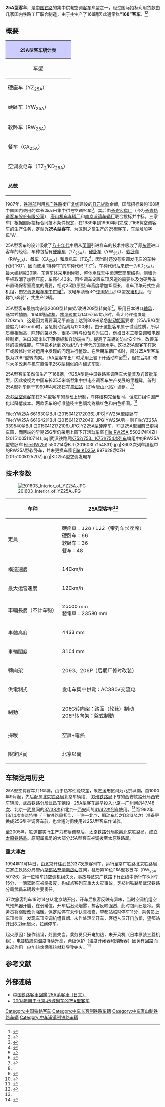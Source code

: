 {{鐵路車輛
|車輛名稱 = 中国铁路25A型客车
|公司色 = #FF3C1F
|圖像 = YW25A 661642@BJI (20160307154848).jpg
|圖像說明 = [[K603/604次列车|K603次列车]]编组中的YW25A，与25G型混编
|輛數 = 168
|型號 = YZ<sub>25A</sub>、YW<sub>25A</sub>、RW<sub>25A</sub>、CA<sub>25A</sub>、TZ<sub>2</sub>/KD<sub>25A</sub>
|原產國 = 
|設計 = 
|製造 = [[长春轨道客车|长春客车厂]]、[[唐山轨道客车|唐山机车车辆厂]]、[[南车南京浦镇车辆|南京浦镇车辆厂]]
|投產年份 = 1989年
|停產年份 = 1990年
|用戶= 
|類型 = 
|訂單編號 = 
|車輛編號 = 
|衍生型 = [[中国铁路25B型客车|中国铁路25B型客车]]<br>[[中国铁路25G型客车|中国铁路25G型客车]]
|衍生自 = [[中国铁路25型客车|中国铁路25型客车]]
|營運路線 = 
|產量 = 
|設計最高速度 = 140
|營運最高速度 = 120
|載客量 = 
|編組載客量 =
|編組長度 = 
|全長 = 25500
|全闊 = 3104
|全高 = 4433
|車輛重量 = 
|軸重= 
|軌距= 1,435
|轉向架 = 206G、209（后期206P）
|備註 = 
}}
'''25A型客车'''，是[[中国铁路|中国铁路]]的集中供电空调[[鐵路客車|客车]]车型之一，经过国际招标利用贷款由几家国内铁路工厂联合制造，由于共生产了168辆因此通常称'''“168”客车'''。<ref name="25a-prologue">{{cite journal|author=张庆林|title=前言|journal=铁道车辆|year=1992|volume=30|issue=10|publisher=[[青岛四方车辆研究所|四方车辆研究所]]|location=[[青岛市|青岛市]]|pages=2-3|issn=1002-7602}}</ref><ref>{{Cite web |url=http://news.chineserailways.com/HTML/25/200902/20090207142803.html |title=铁路客车车型分类 |accessdate=2009-03-07 |archive-date=2009-02-14 |archive-url=https://web.archive.org/web/20090214043440/http://news.chineserailways.com/Html/25/200902/20090207142803.html |dead-url=no }}</ref>

==概要==
{| class="toccolours" align="right" align="{{{align|right}}}" cellpadding="1" cellspacing="0" style="margin:0 0 1em 1em; clear:right; text-align:right" 
! colspan="5" bgcolor="#ccccff" style="background-color:#ccccff; padding-right:3px; padding-left:3px; font-size:92%; text-align:center" | 25A型客车统计表
|- style="font-size:95%; text-align:center"
!style="text-align:center; border-bottom:1px solid black" |车型||style="text-align:center; border-bottom:1px solid black" |图则号||style="text-align:center; border-bottom:1px solid black" |生产厂家||style="text-align:center; border-bottom:1px solid black" |产量（辆）
|- style="font-size:95%; text-align:center"
|硬座车（YZ<sub>25A</sub>）||CCK44<ref name="ccchronicle"/>{{rp|53}}||[[长春轨道客车|长春客车厂]]||74
|- style="font-size:95%; text-align:center"
|硬卧车（YW<sub>25A</sub>）||TSK56/TSK57（播音车）||[[唐山轨道客车|唐山机车车辆厂]]||66
|- style="font-size:95%; text-align:center"
|软卧车（RW<sub>25A</sub>）||CCK45<ref name="ccchronicle"/>{{rp|53}}||[[长春轨道客车|长春客车厂]]||9
|- style="font-size:95%; text-align:center"
|餐车（CA<sub>25A</sub>）||PCK35||[[南车南京浦镇车辆|南京浦镇车辆厂]]||9
|- style="font-size:95%; text-align:center"
|空调发电车（TZ<sub>2</sub>/KD<sub>25A</sub>）||PCK36||[[南车南京浦镇车辆|南京浦镇车辆厂]]||10
|- style="font-size:95%; text-align:center"
| '''总数''' || || ||'''168'''
|}

1987年，[[中华人民共和国铁道部|铁道部]]利用[[京广铁路|京广铁路]]衡广[[复线|复线]]建设的[[日元贷款|日元贷款]]余额，国际招标采购168辆中国国内使用的车长25.5米集中供电空调客车<ref name="tschronicle">{{cite book|author=唐山机车车辆厂厂志编审委员会|title=唐山机车车辆厂志 1881-1992|publisher=[[中国铁道出版社|中国铁道出版社]]|year=1999|isbn=7-113-03372-5}}</ref>{{rp|94}}。其后由[[长春客车厂|长春客车厂]]（今为[[长春轨道客车股份有限公司|长春轨道客车股份有限公司]]）、[[唐山机车车辆厂|唐山机车车辆厂]]和[[南京浦镇车辆厂|南京浦镇车辆厂]]联合投标并中标。三家车厂根据国际投标合同技术条件规定，在1989年到1990年间完成了168辆空调客车的生产任务，定型为'''25A型客车'''。为区别之前生产的[[中国铁路25型客车|25型客车]]，车型增加字母"A"。

25A型客车的设计吸收了[[八十年代|八十年代]]中期从[[英国|英国]]引进样车的技术并吸收了原[[东德|东德]]进口客车的经验，车种包括有[[硬座车|硬座车]]（YZ<sub>25A</sub>）、[[硬卧车|硬卧车]]（YW<sub>25A</sub>）、[[软卧车|软卧车]]（RW<sub>25A</sub>）、[[餐车|餐车]]（CA<sub>25A</sub>）和[[发电车|发电车]]（TZ<sub>2</sub><ref name="pzchronicle">{{cite book|author=《南京浦镇车辆厂志》编委会|title=南京浦镇车辆厂志 1908-2007|publisher=[[中国铁道出版社|中国铁道出版社]]|year=2008|isbn=978-7-113-09016-6}}</ref>{{rp|103}}，因当时还没有空调发电车的车种代码“KD”，因而使用“特种车”的车种代码“TZ”<ref name="tz2">{{cite journal|author=潘衡渭|title=TZ2型空调发电车|journal=铁道车辆|year=1992|volume=30|issue=10|publisher=[[青岛四方车辆研究所|四方车辆研究所]]|location=[[青岛市|青岛市]]|pages=24-28|issn=1002-7602}}</ref>，车种代码后来统一为KD<sub>25A</sub>）。最大编组数20辆。车辆车体采用[[耐候钢|耐候钢]]、整体承载无中梁薄壁筒型结构，侧墙为平板取消了加强压筋，车高4.43米，因空调车设置车顶风道的需要以及为硬卧车布置确保客室高度的需要，相对25型(原型)车高度增加15厘米，设车顶单元式空调机组，由[[空调发电车|空调发电车]][[列车供电|集中供电]]<ref name="ccchronicle">{{cite book|author=长春客车厂厂史编审委员会|title=长春客车厂志 1954-1990|publisher=[[吉林人民出版社|吉林人民出版社]]|year=1997|isbn=7-206-02756-3}}</ref>{{rp|53}}。发电车装备3个[[MTU腓德烈斯哈芬有限公司|德国MTU]]183型[[发电机|发电机]]组，俗称“小奔驰”，共生产10辆。

25A型客车最初均安装206G型转向架/改进209型转向架<ref>{{Cite web |url=http://www.ccczb.chinacnr.com/LISTS/product/_MAINPAGE/cpxs/default3.aspx?id=656 |title=25A型铁路客车 长春轨道客车产品展示 |accessdate=2010-01-07 |archive-date=2016-03-04 |archive-url=https://web.archive.org/web/20160304111852/http://www.ccczb.chinacnr.com/LISTS/product/_MAINPAGE/cpxs/default3.aspx?id=656 |dead-url=no }}</ref>，采用日本进口[[轴承|轴承]]，迷宫式[[轴箱|轴箱]]，104型[[制动机|制动机]]。[[构造速度|构造速度]]为140公里/每小时，最大允许速度是120km/h，这是因为需要满足平直道上达到800米紧急[[制动距离|制动距离]]要求（25A/B/G型速度为140km/h时，紧急制动距离为1200米）。由于这批客车属于试验性质，所以质量相当高，除[[转向架|转向架]]以外，很多材料与设备均为进口，例如[[日本|日本]][[三菱|三菱]][[空调|空调]]和电器控制柜，进口3毫米以下薄钢板和自动端拉门。提高了车辆的防火安全性，改善车体的振动性能。车辆技术达到20世纪八十年代的国际水平。这批25A型客车在返厂或段修时曾对运用中发现的问题进行整改。在后期车辆厂修时，部分25A型客车换为206P型转向架。25A型客车出厂时采用上窗下开活动车窗<ref name="yz-rw25a"/><ref name="yw25a">{{cite journal|author=王雁群|title=YW25A型空调硬卧客车|journal=铁道车辆|year=1992|volume=30|issue=10|publisher=[[青岛四方车辆研究所|四方车辆研究所]]|location=[[青岛市|青岛市]]|pages=10-17|issn=1002-7602}}</ref>，但在后期厂修时大多改用与机车直供电25G型相似的内翻式车窗。

25A型客车虽然仅生产了168辆，但25A型是中国铁路空调客车大量普及的首批车型，因此被视为中国车长25.5米新型集中供电空调客车生产发展的里程碑。首列25A型列车组于1990年4月28日在[[丰润站|丰润站]]（即今唐山北站）编组。<ref>{{cite journal|author=边几|title=我国第一列国际招标空调客车编组试运|journal=铁道车辆|publisher=[[青岛四方车辆研究所|四方车辆研究所]]|issn=1002-7602|year=1990|issue=06|pages=44}}</ref>

[[中国铁路25G型客车|25G型空调客车]]在25A型客车的基础上研制，车体结构完全相同，但进口组件国产化以降低成本。两款客车的标准塗裝主色調均為橘红色和白色相间。<ref name="25a-cs">{{cite journal|author=常守德|title=客车工业美术设计浅议|journal=铁道车辆|year=1992|volume=30|issue=10|publisher=[[青岛四方车辆研究所|四方车辆研究所]]|location=[[青岛市|青岛市]]|pages=36|issn=1002-7602}}</ref>
<gallery>
File:YW25A 661630@BJI (20150412172036).JPG|YW25A型硬卧车
File:YW25A 661642@BJI (20150412172049).JPG|YW25A另一侧
File:YZ25A 339540@BJI (20150412172106).JPG|YZ25A型硬座车，可见25A型目前已更换车窗，而两端的早期25G型仍采用上窗下开活动车窗
File:RW25A 550217@XZH (20151005110714).jpg|武汉铁路局[[K752/753、K751/754次列车|K752/753、K751/754次列车]]编组中的RW25A型软卧车
File:RW25A 550214@BJI (20160307154831).jpg|K603次列车编组中的RW25A型软卧车，并未更换车窗
File:KD25A 997628@XZH (20151005125207).jpg|KD25A型空调发电车
</gallery>

==技术参数==
[[File:201603_Interior_of_YZ25A.JPG|thumb]]
{| class="wikitable"
!车种||25A型客车<ref name="yz-rw25a">{{cite journal|author=柯凤法|title=YZ25A型空調硬座車和RW25A型空調軟臥車概況|journal=铁道车辆|year=1992|volume=30|issue=10|publisher=[[青岛四方车辆研究所|四方车辆研究所]]|location=[[青岛市|青岛市]]|pages=3-10|issn=1002-7602}}</ref>
|-
|定員||硬座車：128 / 122（带列车长座席）<br>硬卧车：66<br>软卧车：36<br>餐车：48
|-
|構造速度||140km/h
|-
|最大运营速度||120km/h
|-
|車輛長度（不计车钩）||25500 mm<br>發電車：23580 mm
|-
|車體高度||4433 mm
|-
|車輛闊度||3104 mm
|-
|轉向架||206G、206P（后期厂修时改装）
|-
|供電制式||发电车集中供電：AC380V交流电
|-
|制動||206G转向架：踏面（轮缘）制动<br>206P转向架：盤式制動
|-
|採暖||空調+電熱
|-
|限定区间||北京以南
|}

==车辆运用历史==
25A型空调客车共168辆，由于防寒性能较差，限定运用区间为北京以南，自1990年9月起，先后配属[[北京铁路局|北京铁路局]]北京车辆段、 [[郑州铁路局|郑州铁路局]]下辖的西安铁路分局西安车辆段、武昌铁路分局武昌车辆段，25A型客车最早投入[[北京|北京]]—[[广州|广州]]间的[[京九直通車|47/48次]]、北京—[[武昌|武昌]]间的[[Z37/38次列车|37/38次]]和北京—[[西安|西安]]间的[[T41/42次列车|41/42次列车]]使用。<ref name="25a-prologue"/>而1992年[[13/14次列车|13/14次直达特快]]（[[上海铁路局|上海铁路局]]担当，[[上海|上海]]—[[北京|北京]]，即动车组之D313/4次）准备更换成25G型空调客车前，也曾短时间使用过25A型客车作试验。

至2005年，铁道部实行生产力布局调整后，太原铁路分局脱离北京铁路局，成立[[太原铁路局|太原铁路局]]。原配属京局的大部分25A型客车被调拨至太原铁路局。

===重大事故===
1994年11月14日，由北京开往武昌的37次旅客列车，运行至京广铁路北京铁路局石家庄铁路分局管内[[望都站|望都站]]至[[清风店站|清风店站]]区间，机后第10位25A型软卧车（RW<sub>25A</sub> 50126）第一位端车顶空调机组失火，事故导致京广铁路下行正线中断行车3小时15分，一辆软卧车被烧报废，构成旅客列车重大火灾事故，定郑州铁路局武汉铁路分局武昌车辆段主要责任。

37次旅客列车18时14分从北京站开出，开车后旅客反映有异味，当时空调机组空气预热器开启，在弱暖位。开车后出现烟雾，旅客反映强烈。此时包间还是冷。乘务员将弱暖改为强暖。保定站停车未作认真检查，望都站临时停车11分，乘务员上车顶检查，发现车顶空调机组冒烟。未作处理又开车，客运人员开门放烟，望都站开出8.2km起火，拉阀停车。

起火原因：操作错误，处置失当。乘务员只开电加热，未开风机（日本原装三菱机组），电加热周边温度持续升高，两级保护（温度开闭器和熔断器）因另有回路而未起作用，电加热烤燃隔热材料导致失火。<ref>{{cite journal|author=赵承科|coauthors=李林|title=铁路旅客列车火灾原因及防范对策|journal=甘肃消防|year=1996|issue=07|issn=1671-9778|pages=12}}</ref>

==参考文献==
{{reflist}}

==外部連結==
{{Commonscat|China Railways 25A passenger coaches}}
*[https://web.archive.org/web/20121222082610/http://1st.geocities.jp/hokuman_hailaer1/tentetsuki/china/pc/class25a.htm 中国鉄路客車図鑑 25A系客車（日文）]
*[http://bbs.hasea.com/forum.php?mod=viewthread&tid=32582&archive=1&extra=page%3D1&page=1 2004年用于北京-运城列车的25A型客车]{{Wayback|url=http://bbs.hasea.com/forum.php?mod=viewthread&tid=32582&archive=1&extra=page%3D1&page=1 |date=20150618052945 }}

{{中国铁路客车}}

[[Category:中国铁路客车|Category:中国铁路客车]]
[[Category:中车长客制铁路车辆|Category:中车长客制铁路车辆]]
[[Category:中车唐山制铁路车辆|Category:中车唐山制铁路车辆]]
[[Category:中车浦镇制铁路车辆|Category:中车浦镇制铁路车辆]]